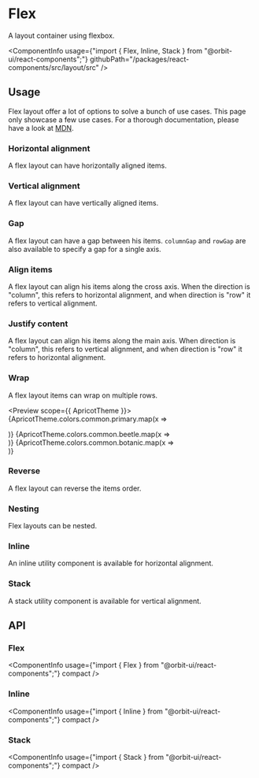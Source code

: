 
<Meta
    title="Components/Flex"
    id="flex"
/>

# Flex

<Tagline>A layout container using flexbox.</Tagline>

<ComponentInfo
    usage={"import { Flex, Inline, Stack } from \"@orbit-ui/react-components\";"}
    githubPath="/packages/react-components/src/layout/src"
/>

## Usage

Flex layout offer a lot of options to solve a bunch of use cases. This page only showcase a few use cases. For a thorough documentation, please have a look at [MDN](https://developer.mozilla.org/en-US/docs/Learn/CSS/CSS_layout/Flexbox).

### Horizontal alignment

A flex layout can have horizontally aligned items.

<Preview>
    <Story name="horizontal">
        <Flex direction="row" gap={2}>
            <Div backgroundColor="primary-5" width={9} height={9} />
            <Div backgroundColor="beetle-5" width={9} height={9} />
            <Div backgroundColor="botanic-5" width={9} height={9} />
        </Flex>
    </Story>
</Preview>

### Vertical alignment

A flex layout can have vertically aligned items.

<Preview>
    <Story name="vertical">
        <Flex direction="column" gap={2}>
            <Div backgroundColor="primary-5" width={9} height={9} />
            <Div backgroundColor="beetle-5" width={9} height={9} />
            <Div backgroundColor="botanic-5" width={9} height={9} />
        </Flex>
    </Story>
</Preview>

### Gap

A flex layout can have a gap between his items. `columnGap` and `rowGap` are also available to specify a gap for a single axis.

<Preview>
    <Story name="gap">
        <Flex direction="row" gap={2}>
            <Div backgroundColor="primary-5" width={9} height={9} />
            <Div backgroundColor="beetle-5" width={9} height={9} />
            <Div backgroundColor="botanic-5" width={9} height={9} />
        </Flex>
    </Story>
</Preview>

### Align items

A flex layout can align his items along the cross axis. When the direction is "column", this refers to horizontal alignment, and when direction is "row" it refers to vertical alignment.

<Preview>
    <Story name="align items">
        <Flex alignItems="center" direction="column" gap={2}>
            <Div backgroundColor="primary-5" width={9} height={9} />
            <Div backgroundColor="beetle-5" width={9} height={9} />
            <Div backgroundColor="botanic-5" width={9} height={9} />
        </Flex>
    </Story>
</Preview>

### Justify content

A flex layout can align his items along the main axis. When direction is "column", this refers to vertical alignment, and when direction is "row" it refers to horizontal alignment.

<Preview>
    <Story name="justify content">
        <Flex justifyContent="center" gap={2}>
            <Div backgroundColor="primary-5" width={9} height={9} />
            <Div backgroundColor="beetle-5" width={9} height={9} />
            <Div backgroundColor="botanic-5" width={9} height={9} />
        </Flex>
    </Story>
</Preview>

### Wrap

A flex layout items can wrap on multiple rows.

<Preview scope={{ ApricotTheme }}>
    <Story name="wrap">
        <Flex wrap="wrap" gap={1} width={16}>
            {ApricotTheme.colors.common.primary.map(x => <Div backgroundColor={x} width={6} height={6} key={x} />)}
            {ApricotTheme.colors.common.beetle.map(x => <Div backgroundColor={x} width={6} height={6} key={x} />)}
            {ApricotTheme.colors.common.botanic.map(x => <Div backgroundColor={x} width={6} height={6} key={x} />)}
        </Flex>
    </Story>
</Preview>

### Reverse

A flex layout can reverse the items order.

<Preview>
    <Story name="reverse">
        <Flex reverse gap={2}>
            <Div backgroundColor="primary-5" width={9} height={9} />
            <Div backgroundColor="beetle-5" width={9} height={9} />
            <Div backgroundColor="botanic-5" width={9} height={9} />
        </Flex>
    </Story>
</Preview>

### Nesting

Flex layouts can be nested.

<Preview>
    <Story name="nesting">
        <Flex gap={4}>
            <Flex gap={2}>
                <Div backgroundColor="primary-5" width={9} height={9} />
                <Div backgroundColor="primary-5" width={9} height={9} />
            </Flex>
            <Flex direction="column" gap={2}>
                <Div backgroundColor="beetle-5" width={9} height={9} />
                <Div backgroundColor="beetle-5" width={9} height={9} />
            </Flex>
            <Flex gap={2}>
                <Div backgroundColor="botanic-5" width={9} height={9} />
                <Div backgroundColor="botanic-5" width={9} height={9} />
            </Flex>
        </Flex>
    </Story>
</Preview>

### Inline

An inline utility component is available for horizontal alignment.

<Preview>
    <Story name="inline">
        <Inline>
            <Div backgroundColor="primary-5" width={9} height={9} />
            <Div backgroundColor="beetle-5" width={9} height={9} />
            <Div backgroundColor="botanic-5" width={9} height={9} />
        </Inline>
    </Story>
</Preview>

### Stack

A stack utility component is available for vertical alignment.

<Preview>
    <Story name="stack">
        <Stack>
            <Div backgroundColor="primary-5" width={9} height={9} />
            <Div backgroundColor="beetle-5" width={9} height={9} />
            <Div backgroundColor="botanic-5" width={9} height={9} />
        </Stack>
    </Story>
</Preview>

## API

### Flex

<ComponentInfo
    usage={"import { Flex } from \"@orbit-ui/react-components\";"}
    compact
/>

<ArgsTable of={InnerFlex} sort="alpha" />

### Inline

<ComponentInfo
    usage={"import { Inline } from \"@orbit-ui/react-components\";"}
    compact
/>

<ArgsTable of={InnerInline} sort="alpha" />

### Stack

<ComponentInfo
    usage={"import { Stack } from \"@orbit-ui/react-components\";"}
    compact
/>

<ArgsTable of={InnerStack} sort="alpha" />
